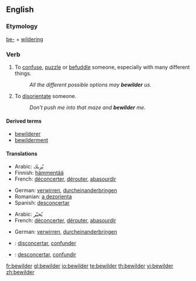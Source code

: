 ==English==

===Etymology===
[[be-]] + [[wildering]]

===Verb===
{{en-verb}}

# {{transitive}} To [[confuse]], [[puzzle]] or [[befuddle]] someone, especially with many different things.
#: ''All the different possible options may '''bewilder''' us.''
# {{transitive}} To [[disorientate]] someone.
#: ''Don't push me into that maze and '''bewilder''' me.''

====Derived terms====
* [[bewilderer]]
* [[bewilderment]]

====Translations====
{{trans-top|confuse}}
* Arabic: يُربك
* Finnish: [[hämmentää]]
* French: [[déconcerter]], [[dérouter]], [[abasourdir]]
{{trans-mid}}
* German: [[verwirren]], [[durcheinanderbringen]]
* Romanian: [[a dezorienta]]
* Spanish: [[desconcertar]]
{{trans-bottom}}

{{trans-top|disorientate}}
* Arabic: يُحيّر
* French: [[déconcerter]], [[dérouter]], [[abasourdir]]
{{trans-mid}}
* German: [[verwirren]], [[durcheinanderbringen]]
{{trans-bottom}}

{{checktrans-top}}
* {{ttbc|Interlingua}}: [[disconcertar]], [[confunder]]
* {{ttbc|Spanish}}: [[desconcertar]], [[confundir]]
{{trans-bottom}}

[[fr:bewilder]]
[[gl:bewilder]]
[[io:bewilder]]
[[te:bewilder]]
[[th:bewilder]]
[[vi:bewilder]]
[[zh:bewilder]]